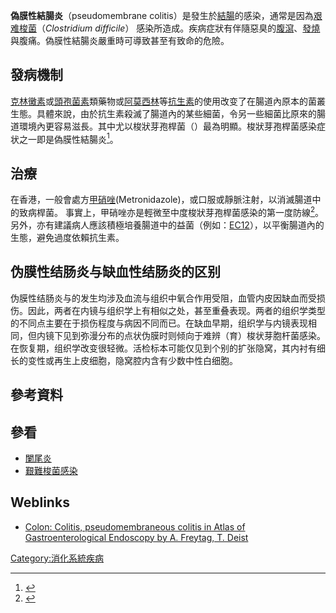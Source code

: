 {{merge|艱難梭菌感染}}
'''偽膜性結腸炎'''（pseudomembrane colitis）是發生於[[結腸|結腸]]的感染，通常是因為[[艰难梭菌|艰难梭菌]]（''Clostridium difficile''） 感染所造成。疾病症狀有伴隨惡臭的[[腹瀉|腹瀉]]、[[發燒|發燒]]與腹痛。偽膜性結腸炎嚴重時可導致{{le|毒性巨結腸症|Toxic megacolon}}甚至有致命的危險。

== 發病機制 ==

[[克林黴素|克林黴素]]或[[頭孢菌素|頭孢菌素]]類藥物或[[阿莫西林|阿莫西林]]等[[抗生素|抗生素]]的使用改变了在腸道內原本的菌叢生態。具體來說，由於抗生素殺滅了腸道內的某些細菌，令另一些細菌比原來的腸道環境內更容易滋長。其中尤以梭狀芽孢桿菌（{{lang|la|''Clostridium difficile''}}）最為明顯。梭狀芽孢桿菌感染症状之一即是偽膜性結腸炎<ref>{{cite journal | title=The role of toxin A and toxin B in ''Clostridium difficile'' infection | author= Sarah A. Kuehne, Stephen T. Cartman, John T. Heap, Michelle L. Kelly, Alan Cockayne & Nigel P. Minton | journal=[[自然_(期刊)|Nature]] | year=2010 | doi=10.1038/nature09397 | pmid=20844489 | volume=467 | issue=7316 | pages=711–3}}</ref>。

== 治療 ==

在香港，一般會處方[[甲硝唑|甲硝唑]](Metronidazole)，或口服或靜脈注射，以消滅腸道中的致病桿菌。
事實上，甲硝唑亦是輕微至中度梭狀芽孢桿菌感染的第一度防線<ref>{{cite journal|title=Clinical Practice Guidelines for Clostridium difficile Infection in Adults: 2010 Update by the Society for Healthcare Epidemiology of America (SHEA) and the Infectious Diseases Society of America (IDSA)|doi=10.1086/651706|issue=5|pages=431–455|journal=Infection Control and Hospital Epidemiology|url=http://www.jstor.org/stable/10.1086/651706|volume=31|date=2010|accessdate=2018-04-02|author=Stuart H. Cohen, Dale N. Gerding, Stuart Johnson, Ciaran P. Kelly, Vivian G. Loo, L. Clifford McDonald, Jacques Pepin, Mark H. Wilcox|archive-date=2020-08-16|archive-url=https://web.archive.org/web/20200816133137/https://www.jstor.org/stable/10.1086/651706|dead-url=no}}</ref>。
另外，亦有建議病人應該積極培養腸道中的益菌（例如：[[EC12|EC12]]），以平衡腸道內的生態，避免過度依賴抗生素。

== 伪膜性结肠炎与缺血性结肠炎的区别 ==

伪膜性结肠炎与{{le|缺血性结肠炎|Ischemic colitis}}的发生均涉及血流与组织中氧合作用受阻，血管内皮因缺血而受损伤。因此，两者在内镜与组织学上有相似之处，甚至重叠表现。两者的组织学类型的不同点主要在于损伤程度与病因不同而已。在缺血早期，组织学与内镜表现相同，但内镜下见到弥漫分布的点状伪膜时则倾向于难辨（育）梭状芽胞杆菌感染。在恢复期，组织学改变很轻微。活检标本可能仅见到个别的扩张隐窝，其内衬有细长的变性或再生上皮细胞，隐窝腔内含有少数中性白细胞。

== 參考資料 ==
{{reflist}}

== 參看 ==
* [[闌尾炎|闌尾炎]]
* [[艱難梭菌感染|艱難梭菌感染]]

== Weblinks ==
{{Commonscat|Pseudomembranous colitis}}
*[https://web.archive.org/web/20170510105505/http://www.endoskopischer-atlas.de/k38e.htm Colon: Colitis, pseudomembraneous colitis in Atlas of Gastroenterological Endoscopy by A. Freytag, T. Deist]

[[Category:消化系統疾病|Category:消化系統疾病]]